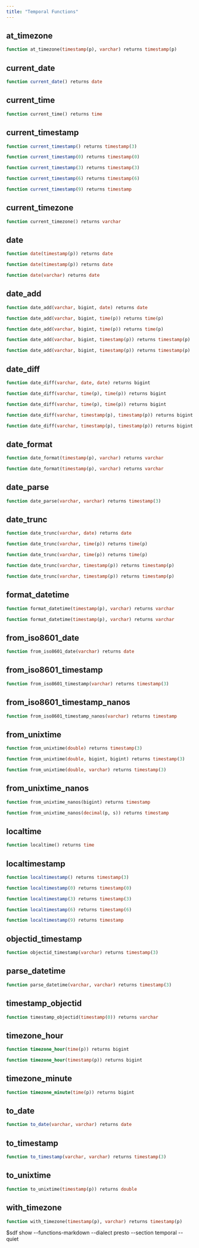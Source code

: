 ```yaml
---
title: "Temporal Functions"
---
```


## at_timezone
```sql
function at_timezone(timestamp(p), varchar) returns timestamp(p)
```


## current_date
```sql
function current_date() returns date
```


## current_time
```sql
function current_time() returns time
```


## current_timestamp
```sql
function current_timestamp() returns timestamp(3)
```


```sql
function current_timestamp(0) returns timestamp(0)
```


```sql
function current_timestamp(3) returns timestamp(3)
```


```sql
function current_timestamp(6) returns timestamp(6)
```


```sql
function current_timestamp(9) returns timestamp
```


## current_timezone
```sql
function current_timezone() returns varchar
```


## date
```sql
function date(timestamp(p)) returns date
```


```sql
function date(timestamp(p)) returns date
```


```sql
function date(varchar) returns date
```


## date_add
```sql
function date_add(varchar, bigint, date) returns date
```


```sql
function date_add(varchar, bigint, time(p)) returns time(p)
```


```sql
function date_add(varchar, bigint, time(p)) returns time(p)
```


```sql
function date_add(varchar, bigint, timestamp(p)) returns timestamp(p)
```


```sql
function date_add(varchar, bigint, timestamp(p)) returns timestamp(p)
```


## date_diff
```sql
function date_diff(varchar, date, date) returns bigint
```


```sql
function date_diff(varchar, time(p), time(p)) returns bigint
```


```sql
function date_diff(varchar, time(p), time(p)) returns bigint
```


```sql
function date_diff(varchar, timestamp(p), timestamp(p)) returns bigint
```


```sql
function date_diff(varchar, timestamp(p), timestamp(p)) returns bigint
```


## date_format
```sql
function date_format(timestamp(p), varchar) returns varchar
```


```sql
function date_format(timestamp(p), varchar) returns varchar
```


## date_parse
```sql
function date_parse(varchar, varchar) returns timestamp(3)
```


## date_trunc
```sql
function date_trunc(varchar, date) returns date
```


```sql
function date_trunc(varchar, time(p)) returns time(p)
```


```sql
function date_trunc(varchar, time(p)) returns time(p)
```


```sql
function date_trunc(varchar, timestamp(p)) returns timestamp(p)
```


```sql
function date_trunc(varchar, timestamp(p)) returns timestamp(p)
```


## format_datetime
```sql
function format_datetime(timestamp(p), varchar) returns varchar
```


```sql
function format_datetime(timestamp(p), varchar) returns varchar
```


## from_iso8601_date
```sql
function from_iso8601_date(varchar) returns date
```


## from_iso8601_timestamp
```sql
function from_iso8601_timestamp(varchar) returns timestamp(3)
```


## from_iso8601_timestamp_nanos
```sql
function from_iso8601_timestamp_nanos(varchar) returns timestamp
```


## from_unixtime
```sql
function from_unixtime(double) returns timestamp(3)
```


```sql
function from_unixtime(double, bigint, bigint) returns timestamp(3)
```


```sql
function from_unixtime(double, varchar) returns timestamp(3)
```


## from_unixtime_nanos
```sql
function from_unixtime_nanos(bigint) returns timestamp
```


```sql
function from_unixtime_nanos(decimal(p, s)) returns timestamp
```


## localtime
```sql
function localtime() returns time
```


## localtimestamp
```sql
function localtimestamp() returns timestamp(3)
```


```sql
function localtimestamp(0) returns timestamp(0)
```


```sql
function localtimestamp(3) returns timestamp(3)
```


```sql
function localtimestamp(6) returns timestamp(6)
```


```sql
function localtimestamp(9) returns timestamp
```


## objectid_timestamp
```sql
function objectid_timestamp(varchar) returns timestamp(3)
```


## parse_datetime
```sql
function parse_datetime(varchar, varchar) returns timestamp(3)
```


## timestamp_objectid
```sql
function timestamp_objectid(timestamp(0)) returns varchar
```


## timezone_hour
```sql
function timezone_hour(time(p)) returns bigint
```


```sql
function timezone_hour(timestamp(p)) returns bigint
```


## timezone_minute
```sql
function timezone_minute(time(p)) returns bigint
```


## to_date
```sql
function to_date(varchar, varchar) returns date
```


## to_timestamp
```sql
function to_timestamp(varchar, varchar) returns timestamp(3)
```


## to_unixtime
```sql
function to_unixtime(timestamp(p)) returns double
```


## with_timezone
```sql
function with_timezone(timestamp(p), varchar) returns timestamp(p)
```



$sdf show --functions-markdown --dialect presto --section temporal --quiet

```
